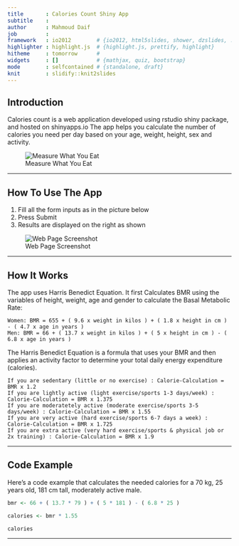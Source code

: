 ```yaml
---
title       : Calories Count Shiny App
subtitle    : 
author      : Mahmoud Daif
job         : 
framework   : io2012        # {io2012, html5slides, shower, dzslides, ...}
highlighter : highlight.js  # {highlight.js, prettify, highlight}
hitheme     : tomorrow      # 
widgets     : []            # {mathjax, quiz, bootstrap}
mode        : selfcontained # {standalone, draft}
knit        : slidify::knit2slides
---
```


## Introduction

Calories count is a web application developed using rstudio shiny package, and hosted on shinyapps.io
The app helps you calculate the number of calories you need per day based on your age, weight, height, sex and activity.

![Measure What You Eat](Apple.jpg)

--- 

## How To Use The App

1. Fill all the form inputs as in the picture below
2. Press Submit
3. Results are displayed on the right as shown

![Web Page Screenshot](appScreenshot.PNG)

--- 

## How It Works

The app uses Harris Benedict Equation.
It first Calculates BMR using the variables of height, weight, age and gender to calculate the Basal Metabolic Rate:

```{}
Women: BMR = 655 + ( 9.6 x weight in kilos ) + ( 1.8 x height in cm ) - ( 4.7 x age in years )
Men: BMR = 66 + ( 13.7 x weight in kilos ) + ( 5 x height in cm ) - ( 6.8 x age in years )
```

The Harris Benedict Equation is a formula that uses your BMR and then applies an activity factor to determine 
your total daily energy expenditure (calories). 

```{}
If you are sedentary (little or no exercise) : Calorie-Calculation = BMR x 1.2
If you are lightly active (light exercise/sports 1-3 days/week) : Calorie-Calculation = BMR x 1.375
If you are moderatetely active (moderate exercise/sports 3-5 days/week) : Calorie-Calculation = BMR x 1.55
If you are very active (hard exercise/sports 6-7 days a week) : Calorie-Calculation = BMR x 1.725
If you are extra active (very hard exercise/sports & physical job or 2x training) : Calorie-Calculation = BMR x 1.9
```

--- 

## Code Example

Here's a code example that calculates the needed calories for a 70 kg, 25 years old, 181 cm tall, moderately active male.

```r

bmr <- 66 + ( 13.7 * 79 ) + ( 5 * 181 ) - ( 6.8 * 25 )

calories <- bmr * 1.55

calories

```

--- 
